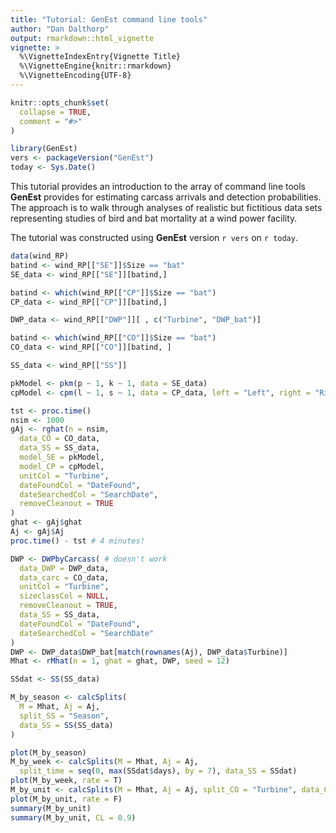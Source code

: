 ```yaml
---
title: "Tutorial: GenEst command line tools"
author: "Dan Dalthorp"
output: rmarkdown::html_vignette
vignette: >
  %\VignetteIndexEntry{Vignette Title}
  %\VignetteEngine{knitr::rmarkdown}
  %\VignetteEncoding{UTF-8}
---
```


```r
knitr::opts_chunk$set(
  collapse = TRUE,
  comment = "#>"
)
```

```r
library(GenEst)
vers <- packageVersion("GenEst")
today <- Sys.Date()
```

This tutorial provides an introduction to the array of command line tools
**GenEst** provides for estimating carcass arrivals and detection probabilities.
The approach is to walk through analyses of realistic but fictitious data sets
representing studies of bird and bat mortality at a wind power facility.

The tutorial was constructed using **GenEst** version `r vers` on `r today`.

```r

data(wind_RP)
batind <- wind_RP[["SE"]]$Size == "bat"
SE_data <- wind_RP[["SE"]][batind,]

batind <- which(wind_RP[["CP"]]$Size == "bat")
CP_data <- wind_RP[["CP"]][batind,]

DWP_data <- wind_RP[["DWP"]][ , c("Turbine", "DWP_bat")]

batind <- which(wind_RP[["CO"]]$Size == "bat")
CO_data <- wind_RP[["CO"]][batind, ]

SS_data <- wind_RP[["SS"]]

pkModel <- pkm(p ~ 1, k ~ 1, data = SE_data)
cpModel <- cpm(l ~ 1, s ~ 1, data = CP_data, left = "Left", right = "Right")

tst <- proc.time()
nsim <- 1000
gAj <- rghat(n = nsim,
  data_CO = CO_data,
  data_SS = SS_data,
  model_SE = pkModel,
  model_CP = cpModel,
  unitCol = "Turbine",
  dateFoundCol = "DateFound",
  dateSearchedCol = "SearchDate",
  removeCleanout = TRUE
)
ghat <- gAj$ghat
Aj <- gAj$Aj
proc.time() - tst # 4 minutes!

DWP <- DWPbyCarcass( # doesn't work
  data_DWP = DWP_data,
  data_carc = CO_data,
  unitCol = "Turbine",
  sizeclassCol = NULL,
  removeCleanout = TRUE,
  data_SS = SS_data,
  dateFoundCol = "DateFound",
  dateSearchedCol = "SearchDate"
)
DWP <- DWP_data$DWP_bat[match(rownames(Aj), DWP_data$Turbine)]
Mhat <- rMhat(n = 1, ghat = ghat, DWP, seed = 12)

SSdat <- SS(SS_data)

M_by_season <- calcSplits(
  M = Mhat, Aj = Aj,
  split_SS = "Season",
  data_SS = SS(SS_data)
)

plot(M_by_season)
M_by_week <- calcSplits(M = Mhat, Aj = Aj,
  split_time = seq(0, max(SSdat$days), by = 7), data_SS = SSdat)
plot(M_by_week, rate = T)
M_by_unit <- calcSplits(M = Mhat, Aj = Aj, split_CO = "Turbine", data_CO = CO_data)
plot(M_by_unit, rate = F)
summary(M_by_unit)
summary(M_by_unit, CL = 0.9)
```
